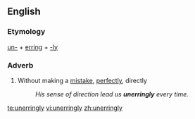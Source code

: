==English==

===Etymology===
[[un-]] + [[erring]] + [[-ly]]

===Adverb===
{{en-adv|-}}

#Without making a [[mistake]], [[perfectly]], directly
#:''His sense of direction lead us '''unerringly''' every time.''

[[te:unerringly]]
[[vi:unerringly]]
[[zh:unerringly]]